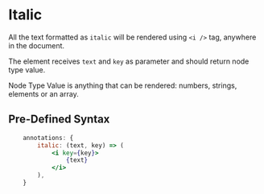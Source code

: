 
# Italic

All the text formatted as `italic` will be rendered using `<i />` tag, anywhere in the document.

The element receives `text` and `key` as parameter and should return node type value.

<Callout type="info" emoji="ℹ️">
  Node Type Value is anything that can be rendered: numbers, strings, elements or an array.
</Callout>

## Pre-Defined Syntax

```jsx
	annotations: {
		italic: (text, key) => (
			<i key={key}>
				{text}
			</i>
		),
	}
```
